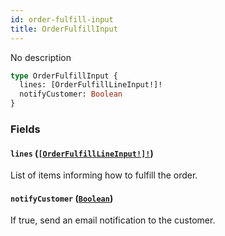 ```yaml
---
id: order-fulfill-input
title: OrderFulfillInput
---
```


No description

```graphql
type OrderFulfillInput {
  lines: [OrderFulfillLineInput!]!
  notifyCustomer: Boolean
}
```

### Fields

#### `lines` ([`[OrderFulfillLineInput!]!`](/developer/api-reference/inputs/order-fulfill-line-input.mdx))

List of items informing how to fulfill the order.

#### `notifyCustomer` ([`Boolean`](/developer/api-reference/scalars/boolean.mdx))

If true, send an email notification to the customer.
